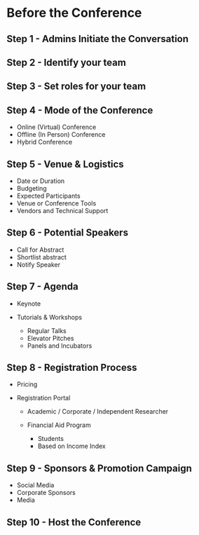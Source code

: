 # Before the Conference

## Step 1 - Admins Initiate the Conversation

## Step 2 - Identify your team

## Step 3 - Set roles for your team


## Step 4 - Mode of the Conference {.tabset}

* Online (Virtual) Conference
* Offline (In Person) Conference
* Hybrid Conference

## Step 5 - Venue & Logistics

* Date or Duration
* Budgeting
* Expected Participants
* Venue or Conference Tools
* Vendors and Technical Support

## Step 6 - Potential Speakers

* Call for Abstract
* Shortlist abstract
* Notify Speaker

## Step 7 - Agenda

* Keynote
* Tutorials & Workshops
    
   * Regular Talks
   * Elevator Pitches
   * Panels and Incubators

## Step 8 - Registration Process

* Pricing
* Registration Portal
  
  * Academic / Corporate / Independent Researcher
  * Financial Aid Program
  
    * Students
    * Based on Income Index

## Step 9 - Sponsors & Promotion Campaign

* Social Media
* Corporate Sponsors
* Media 

## Step 10 - Host the Conference